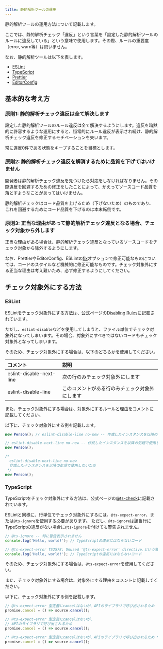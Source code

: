 ```yaml
---
title: 静的解析ツールの運用
---
```


静的解析ツールの運用方法について記載します。

ここでは、静的解析チェック「違反」という言葉を「設定した静的解析ツールのルールに違反している」という意味で使用します。その際、ルールの重要度（error, warn等）は問いません。

なお、静的解析ツールは以下を表します。

- [ESLint](./eslint.mdx)
- [TypeScript](./typescript.mdx)
- [Prettier](./prettier.mdx)
- [EditorConfig](./editorconfig.mdx)

## 基本的な考え方

### 原則1: 静的解析チェック違反は全て解決します

設定した静的解析ツールのルール違反は全て解決するようにします。違反を暗黙的に許容するような運用にすると、恒常的にルール違反が表示され続け、静的解析チェック違反を修正するモチベーションを失います。

常に違反0件である状態をキープすることを目標とします。

### 原則2: 静的解析チェック違反を解消するために品質を下げてはいけません

開発者は静的解析チェック違反を見つけたら対応をしなければなりません。その際違反を回避するための修正をしたことによって、かえってソースコード品質を落とすようなことがあってはいけません。

静的解析チェックはコード品質を上げるため（下げないため）のものであり、 これを回避するためにコード品質を下げるのは本末転倒です。

### 原則3: 正当な理由があって静的解析チェック違反となる場合、チェック対象から外します

正当な理由がある場合は、静的解析チェック違反となっているソースコードをチェック対象から除外するようにします。

なお、PrettierやEditorConfig、ESLintの[fix](https://eslint.org/docs/latest/use/command-line-interface#--fix)オプションで修正可能なものについては、コードのスタイルなど機械的に修正可能なものです。チェック対象外にする正当な理由は考え難いため、必ず修正するようにしてください。

## チェック対象外にする方法

### ESLint

ESLintをチェック対象外にする方法は、公式ページの[Disabling Rules](https://eslint.org/docs/latest/use/configure/rules#disabling-rules)に記載されています。

ただし、`eslint-disable`などを使用してしまうと、ファイル単位でチェック対象外になってしまいます。その場合、対象外にすべきではないコードもチェック対象外となってしまいます。

そのため、チェック対象外にする場合は、以下のどちらかを使用してください。

| コメント                     | 説明                      |
|:-------------------------|:------------------------|
| eslint-disable-next-line | 次の行のみチェック対象外にします        |
| eslint-disable-line      | このコメントがある行のみチェック対象外にします |

また、チェック対象外にする場合は、対象外にするルールと理由をコメントに記載してください。

以下に、チェック対象外にする例を記載します。

```typescript
new Person(); // eslint-disable-line no-new -- 作成したインスタンスを以降の処理で使用しないため

// eslint-disable-next-line no-new -- 作成したインスタンスを以降の処理で使用しないため
new Person();

/*
  eslint-disable-next-line no-new
  作成したインスタンスを以降の処理で使用しないため
 */
new Person();
```

### TypeScript

TypeScriptをチェック対象外にする方法は、公式ページの[@ts-check](https://www.typescriptlang.org/docs/handbook/intro-to-js-ts.html#ts-check)に記載されています。

ESLintと同様に、行単位でチェック対象外にするには、`@ts-expect-error`、または`@ts-ignore`を使用する必要があります。
ただし、`@ts-ignore`は該当行にTypeScriptの違反がない場合に`@ts-ignore`を付けても警告されません。

```typescript
// @ts-ignore -- 特に警告表示されません
console.log('Hello, world!'); // TypeScriptの違反にはならないコード

// @ts-expect-error TS2578: Unused '@ts-expect-error' directive.という警告が表示されます
console.log('Hello, world!'); // TypeScriptの違反にはならないコード
```

そのため、チェック対象外にする場合は、`@ts-expect-error`を使用してください。

また、チェック対象外にする場合は、対象外にする理由をコメントに記載してください。

以下に、チェック対象外にする例を記載します。

```typescript
// @ts-expect-error 型定義にcancelはないが、APIのライブラリで呼び出されるため
promise.cancel = () => source.cancel();

// @ts-expect-error 型定義にcancelはないが、
// APIのライブラリで呼び出されるため
promise.cancel = () => source.cancel();

/* @ts-expect-error 型定義にcancelはないが、APIのライブラリで呼び出されるため */
promise.cancel = () => source.cancel();
```
